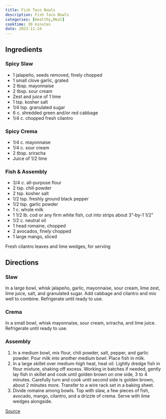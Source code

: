 ```yaml
---
title: Fish Taco Bowls
description: Fish Taco Bowls
categories: [Healthy,Meal]
cooktime: 30 minutes
date: 2023-11-24
---
```


## Ingredients

### Spicy Slaw

- 1 jalapeño, seeds removed, finely chopped
- 1 small clove garlic, grated
- 2 tbsp. mayonnaise
- 2 tbsp. sour cream
- Zest and juice of 1 lime
- 1 tsp. kosher salt
- 1/4 tsp. granulated sugar
- 6 c. shredded green and/or red cabbage
- 1/4 c. chopped fresh cilantro

### Spicy Crema

- 1/4 c. mayonnaise
- 1/4 c. sour cream
- 2 tbsp. sriracha
- Juice of 1/2 lime

### Fish & Assembly

- 3/4 c. all-purpose flour
- 2 tsp. chili powder
- 2 tsp. kosher salt
- 1/2 tsp. freshly ground black pepper
- 1/2 tsp. garlic powder
- 1 c. whole milk
- 1 1/2 lb. cod or any firm white fish, cut into strips about 3"-by-1 1/2"
- 1/2 c. neutral oil
- 1 head romaine, chopped
- 2 avocados, finely chopped
- 1 large mango, sliced

Fresh cilantro leaves and lime wedges, for serving

## Directions

### Slaw

In a large bowl, whisk jalapeño, garlic, mayonnaise, sour cream, lime zest, lime juice, salt, and granulated sugar. Add cabbage and cilantro and mix well to combine. Refrigerate until ready to use.

### Crema

In a small bowl, whisk mayonnaise, sour cream, sriracha, and lime juice. Refrigerate until ready to use.

### Assembly

1. In a medium bowl, mix flour, chili powder, salt, pepper, and garlic powder. Pour milk into another medium bowl. Place fish in milk.
2. In a large skillet over medium-high heat, heat oil. Lightly dredge fish in flour mixture, shaking off excess. Working in batches if needed, gently lay fish in skillet and cook until golden brown on one side, 3 to 4 minutes. Carefully turn and cook until second side is golden brown, about 2 minutes more. Transfer to a wire rack set in a baking sheet.
3. Divide romaine among bowls. Top with slaw, a few pieces of fish, avocado, mango, cilantro, and a drizzle of crema. Serve with lime wedges alongside.

[Source](https://www.delish.com/cooking/recipe-ideas/a43389828/fish-taco-bowls-recipe/)
